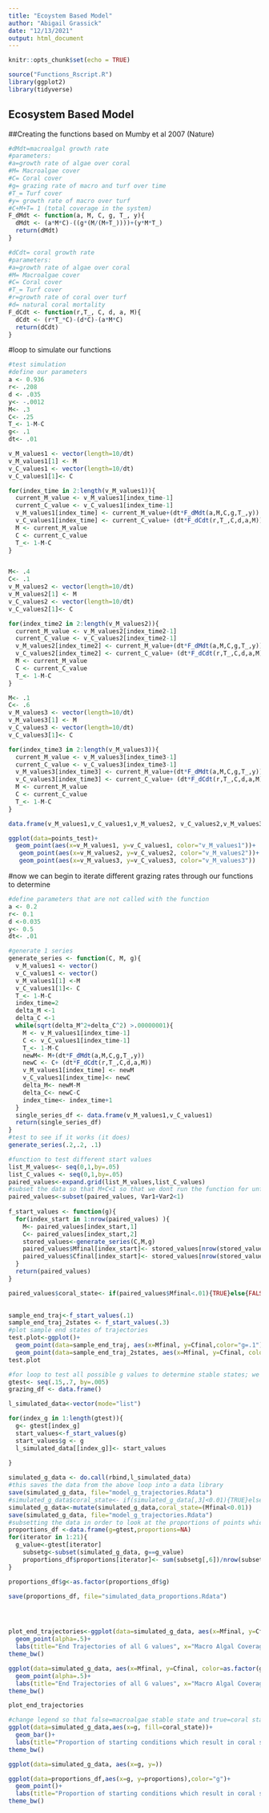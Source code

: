 ```yaml
---
title: "Ecoystem Based Model"
author: "Abigail Grassick"
date: "12/13/2021"
output: html_document
---
```


```r
knitr::opts_chunk$set(echo = TRUE)
```

```r
source("Functions_Rscript.R")
library(ggplot2)
library(tidyverse)
```

## Ecosystem Based Model

##Creating the functions based on Mumby et al 2007 (Nature)
```r
#dMdt=macroalgal growth rate
#parameters:
#a=growth rate of algae over coral
#M= Macroalgae cover
#C= Coral cover
#g= grazing rate of macro and turf over time
#T_= Turf cover
#y= growth rate of macro over turf
#C+M+T= 1 (total coverage in the system)
F_dMdt <- function(a, M, C, g, T_, y){
  dMdt <- (a*M*C)-((g*(M/(M+T_))))+(y*M*T_)
  return(dMdt)
}

#dCdt= coral growth rate
#parameters:
#a=growth rate of algae over coral
#M= Macroalgae cover
#C= Coral cover
#T_= Turf cover
#r=growth rate of coral over turf
#d= natural coral mortality 
F_dCdt <- function(r,T_, C, d, a, M){
  dCdt <- (r*T_*C)-(d*C)-(a*M*C)
  return(dCdt)
}

```

#loop to simulate our functions 
```r
#test simulation
#define our parameters
a <- 0.936
r<- .208
d <- .035
y<- -.0012
M<- .3
C<- .25
T_<- 1-M-C
g<- .1
dt<- .01

v_M_values1 <- vector(length=10/dt)
v_M_values1[1] <- M 
v_C_values1 <- vector(length=10/dt)
v_C_values1[1]<- C

for(index_time in 2:length(v_M_values1)){
  current_M_value <- v_M_values1[index_time-1]
  current_C_value <- v_C_values1[index_time-1]
  v_M_values1[index_time] <- current_M_value+(dt*F_dMdt(a,M,C,g,T_,y))
  v_C_values1[index_time] <- current_C_value+ (dt*F_dCdt(r,T_,C,d,a,M))
  M <- current_M_value
  C <- current_C_value
  T_<- 1-M-C
}


M<- .4
C<- .1
v_M_values2 <- vector(length=10/dt)
v_M_values2[1] <- M 
v_C_values2 <- vector(length=10/dt)
v_C_values2[1]<- C

for(index_time2 in 2:length(v_M_values2)){
  current_M_value <- v_M_values2[index_time2-1]
  current_C_value <- v_C_values2[index_time2-1]
  v_M_values2[index_time2] <- current_M_value+(dt*F_dMdt(a,M,C,g,T_,y))
  v_C_values2[index_time2] <- current_C_value+ (dt*F_dCdt(r,T_,C,d,a,M))
  M <- current_M_value
  C <- current_C_value
  T_<- 1-M-C
}

M<- .1
C<- .6
v_M_values3 <- vector(length=10/dt)
v_M_values3[1] <- M 
v_C_values3 <- vector(length=10/dt)
v_C_values3[1]<- C

for(index_time3 in 2:length(v_M_values3)){
  current_M_value <- v_M_values3[index_time3-1]
  current_C_value <- v_C_values3[index_time3-1]
  v_M_values3[index_time3] <- current_M_value+(dt*F_dMdt(a,M,C,g,T_,y))
  v_C_values3[index_time3] <- current_C_value+ (dt*F_dCdt(r,T_,C,d,a,M))
  M <- current_M_value
  C <- current_C_value
  T_<- 1-M-C
}

data.frame(v_M_values1,v_C_values1,v_M_values2, v_C_values2,v_M_values3, v_C_values3 )

ggplot(data=points_test)+
  geom_point(aes(x=v_M_values1, y=v_C_values1, color="v_M_values1"))+
   geom_point(aes(x=v_M_values2, y=v_C_values2, color="v_M_values2"))+
   geom_point(aes(x=v_M_values3, y=v_C_values3, color="v_M_values3"))

```
#now we can begin to iterate different grazing rates through our functions to determine 
```r
#define parameters that are not called with the function
a <- 0.2
r<- 0.1
d <-0.035
y<- 0.5
dt<- .01

#generate 1 series
generate_series <- function(C, M, g){
  v_M_values1 <- vector()
  v_C_values1 <- vector()
  v_M_values1[1] <-M 
  v_C_values1[1]<- C
  T_<- 1-M-C
  index_time=2
  delta_M <-1
  delta_C <-1
  while(sqrt(delta_M^2+delta_C^2) >.00000001){
    M <- v_M_values1[index_time-1]
    C <- v_C_values1[index_time-1]
    T_<- 1-M-C
    newM<- M+(dt*F_dMdt(a,M,C,g,T_,y))
    newC <- C+ (dt*F_dCdt(r,T_,C,d,a,M))
    v_M_values1[index_time] <- newM
    v_C_values1[index_time]<- newC
    delta_M<- newM-M
    delta_C<- newC-C
    index_time<- index_time+1
  }
  single_series_df <- data.frame(v_M_values1,v_C_values1)
  return(single_series_df)
}
#test to see if it works (it does)
generate_series(.2,.2, .1)

#function to test different start values
list_M_values<- seq(0,1,by=.05)
list_C_values <- seq(0,1,by=.05)
paired_values<-expand.grid(list_M_values,list_C_values)
#subset the data so that M+C<1 so that we dont run the function for unfeasible values (T+M+C=1)
paired_values<-subset(paired_values, Var1+Var2<1)
  
f_start_values <- function(g){
  for(index_start in 1:nrow(paired_values) ){
    M<- paired_values[index_start,1]
    C<- paired_values[index_start,2]
    stored_values<-generate_series(C,M,g)
    paired_values$Mfinal[index_start]<- stored_values[nrow(stored_values),1]
    paired_values$Cfinal[index_start]<- stored_values[nrow(stored_values),2]
  }
  return(paired_values)
}

paired_values$coral_state<- if(paired_values$Mfinal<.01){TRUE}else{FALSE}

  
sample_end_traj<-f_start_values(.1)
sample_end_traj_2states <- f_start_values(.3)
#plot sample end states of trajectories 
test.plot<-ggplot()+
  geom_point(data=sample_end_traj, aes(x=Mfinal, y=Cfinal,color="g=.1"))+
  geom_point(data=sample_end_traj_2states, aes(x=Mfinal, y=Cfinal, color="g=.3"))
test.plot

```


```r
#for loop to test all possible g values to determine stable states; we sequenced up to .3 because this is the lowest value we know a dual stable state to exist at (Mumby et al 2007)
gtest<- seq(.15,.7, by=.005)
grazing_df <- data.frame()

l_simulated_data<-vector(mode="list")

for(index_g in 1:length(gtest)){
  g<- gtest[index_g]
  start_values<-f_start_values(g)
  start_values$g <- g
  l_simulated_data[[index_g]]<- start_values
 
}

simulated_g_data <- do.call(rbind,l_simulated_data)
#this saves the data from the above loop into a data library 
save(simulated_g_data, file="model_g_trajectories.Rdata")
#simulated_g_data$coral_state<- if(simulated_g_data[,3]<0.01){TRUE}else{FALSE}
simulated_g_data<-mutate(simulated_g_data,coral_state=(Mfinal<0.01))
save(simulated_g_data, file="model_g_trajectories.Rdata")
#subsetting the data in order to look at the proportions of points which yeild a stable coral state
proportions_df <-data.frame(g=gtest,proportions=NA)
for(iterator in 1:21){
  g_value<-gtest[iterator]
    subsetg<-subset(simulated_g_data, g==g_value)
    proportions_df$proportions[iterator]<- sum(subsetg[,6])/nrow(subsetg)
}

proportions_df$g<-as.factor(proportions_df$g)

save(proportions_df, file="simulated_data_proportions.Rdata")




plot_end_trajectories<-ggplot(data=simulated_g_data, aes(x=Mfinal, y=Cfinal, color=as.factor(g)))+
  geom_point(alpha=.5)+
  labs(title="End Trajectories of all G values", x="Macro Algal Coverage", y="Coral Coverage", color="Grazing Rate")+
theme_bw()

ggplot(data=simulated_g_data, aes(x=Mfinal, y=Cfinal, color=as.factor(g)), group=coral_state)+
  geom_point(alpha=.5)+
  labs(title="End Trajectories of all G values", x="Macro Algal Coverage", y="Coral Coverage", color="Grazing Rate")+
theme_bw()

plot_end_trajectories
```

```r

#change legend so that false=macroalgae stable state and true=coral stab
ggplot(data=simulated_g_data,aes(x=g, fill=coral_state))+
  geom_bar()+
  labs(title="Proportion of starting conditions which result in coral stable states by grazing value", x="Grazing Rate", y="Proportion in Coral Stable State", fill="Coral Stable State")+
theme_bw()

ggplot(data=simulated_g_data, aes(x=g, y=))

```
```r
ggplot(data=proportions_df,aes(x=g, y=proportions),color="g")+
  geom_point()+
  labs(title="Proportion of starting conditions which result in coral stable states by grazing value", x="Grazing Rate", y="Proportion in Coral Stable State", fill="Coral Stable State")+
theme_bw()
```

